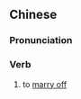 {{also|嫁给}}
==Chinese==
{{zh-forms|s=嫁给}}

===Pronunciation===
{{zh-pron
|m=jiàgěi
|c=gaa3 kap1
|h=pfs=ka-pûn
|cat=v
}}

===Verb===
{{zh-verb}}

# {{lb|zh|of women}} to [[marry off]]
